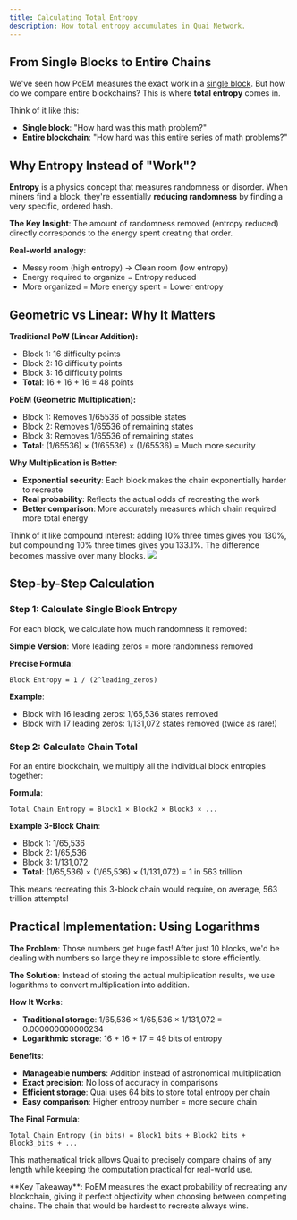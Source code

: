 ```yaml
---
title: Calculating Total Entropy
description: How total entropy accumulates in Quai Network.
---
```


## From Single Blocks to Entire Chains

We've seen how PoEM measures the exact work in a [single block](/learn/advanced-introduction/poem/fork-choice/intrinsic-block-weight). But how do we compare entire blockchains? This is where **total entropy** comes in.

Think of it like this:
- **Single block**: "How hard was this math problem?"  
- **Entire blockchain**: "How hard was this entire series of math problems?"

## Why Entropy Instead of "Work"?

**Entropy** is a physics concept that measures randomness or disorder. When miners find a block, they're essentially **reducing randomness** by finding a very specific, ordered hash.

**The Key Insight**: The amount of randomness removed (entropy reduced) directly corresponds to the energy spent creating that order.

**Real-world analogy**: 
- Messy room (high entropy) → Clean room (low entropy)  
- Energy required to organize = Entropy reduced
- More organized = More energy spent = Lower entropy

## Geometric vs Linear: Why It Matters

**Traditional PoW (Linear Addition):**
- Block 1: 16 difficulty points
- Block 2: 16 difficulty points  
- Block 3: 16 difficulty points
- **Total**: 16 + 16 + 16 = 48 points

**PoEM (Geometric Multiplication):**
- Block 1: Removes 1/65536 of possible states
- Block 2: Removes 1/65536 of remaining states
- Block 3: Removes 1/65536 of remaining states
- **Total**: (1/65536) × (1/65536) × (1/65536) = Much more security

**Why Multiplication is Better:**
- **Exponential security**: Each block makes the chain exponentially harder to recreate
- **Real probability**: Reflects the actual odds of recreating the work
- **Better comparison**: More accurately measures which chain required more total energy

<Note>
Think of it like compound interest: adding 10% three times gives you 130%, but compounding 10% three times gives you 133.1%. The difference becomes massive over many blocks.
</Note>

<Frame>
	<img src='/images/TotalEntropy.jpg' />
</Frame>

## Step-by-Step Calculation

### Step 1: Calculate Single Block Entropy

For each block, we calculate how much randomness it removed:

**Simple Version**: More leading zeros = more randomness removed

**Precise Formula**: 
```
Block Entropy = 1 / (2^leading_zeros)
```

**Example**:
- Block with 16 leading zeros: 1/65,536 states removed
- Block with 17 leading zeros: 1/131,072 states removed (twice as rare!)

### Step 2: Calculate Chain Total

For an entire blockchain, we multiply all the individual block entropies together:

**Formula**: 
```
Total Chain Entropy = Block1 × Block2 × Block3 × ...
```

**Example 3-Block Chain**:
- Block 1: 1/65,536
- Block 2: 1/65,536  
- Block 3: 1/131,072
- **Total**: (1/65,536) × (1/65,536) × (1/131,072) = 1 in 563 trillion

This means recreating this 3-block chain would require, on average, 563 trillion attempts!

## Practical Implementation: Using Logarithms

**The Problem**: Those numbers get huge fast! After just 10 blocks, we'd be dealing with numbers so large they're impossible to store efficiently.

**The Solution**: Instead of storing the actual multiplication results, we use logarithms to convert multiplication into addition.

**How It Works**:
- **Traditional storage**: 1/65,536 × 1/65,536 × 1/131,072 = 0.000000000000234
- **Logarithmic storage**: 16 + 16 + 17 = 49 bits of entropy

**Benefits**:
- **Manageable numbers**: Addition instead of astronomical multiplication
- **Exact precision**: No loss of accuracy in comparisons  
- **Efficient storage**: Quai uses 64 bits to store total entropy per chain
- **Easy comparison**: Higher entropy number = more secure chain

**The Final Formula**:
```
Total Chain Entropy (in bits) = Block1_bits + Block2_bits + Block3_bits + ...
```

This mathematical trick allows Quai to precisely compare chains of any length while keeping the computation practical for real-world use.

<Note>
**Key Takeaway**: PoEM measures the exact probability of recreating any blockchain, giving it perfect objectivity when choosing between competing chains. The chain that would be hardest to recreate always wins.
</Note>
